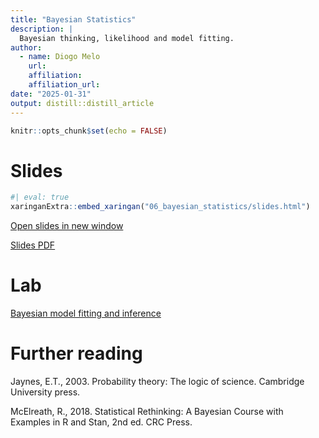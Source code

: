 ```yaml
---
title: "Bayesian Statistics"
description: |
  Bayesian thinking, likelihood and model fitting.
author:
  - name: Diogo Melo
    url: 
    affiliation: 
    affiliation_url:
date: "2025-01-31"
output: distill::distill_article
---
```


```r
knitr::opts_chunk$set(echo = FALSE)
```

# Slides

```r
#| eval: true
xaringanExtra::embed_xaringan("06_bayesian_statistics/slides.html")
```
[Open slides in new window](06_bayesian_statistics/slides.html)

[Slides PDF](06_bayesian_statistics/bayesian_statistics.pdf)

# Lab

[Bayesian model fitting and inference](labs/BayesianStatistics/lab.html)


# Further reading

Jaynes, E.T., 2003. Probability theory: The logic of science. Cambridge University press.

McElreath, R., 2018. Statistical Rethinking: A Bayesian Course with Examples in R and Stan, 2nd ed. CRC Press.





